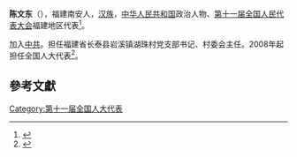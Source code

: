 '''陈文东'''（{{bd|1957年||}}），福建南安人，[[汉族|汉族]]，[[中华人民共和国|中华人民共和国]]政治人物、[[第十一届全国人民代表大会|第十一届全国人民代表大会]]福建地区代表<ref>{{cite web|author=新华网|title=第十一届全国人大代表|url=http://news.xinhuanet.com/ziliao/2008-03/03/content_7708230.htm?node=36628|publisher=新华网|accessdate=2014-01-07|archive-date=2014-01-10|archive-url=https://web.archive.org/web/20140110211415/http://news.xinhuanet.com/ziliao/2008-03/03/content_7708230.htm?node=36628|dead-url=no}}</ref>。

加入[[中共|中共]]。担任福建省长泰县岩溪镇湖珠村党支部书记、村委会主任。2008年起担任全国人大代表<ref>{{cite news|title=全国人大代表信息-陈文东|url= http://210.82.31.1:8084/delegate/viewDelegate.action?dbid=111087|accessdate=2013-04-05|newspaper=全国人大网|archive-url=https://web.archive.org/web/20140407064043/http://www.npc.gov.cn/delegate/viewDelegate.action?dbid=111087|archive-date=2014-04-07|dead-url=yes}}</ref>。

==參考文獻==
{{reflist}}
[[Category:第十一届全国人大代表|Category:第十一届全国人大代表]]